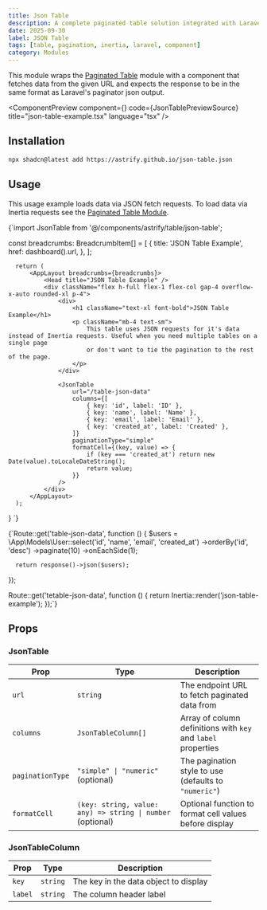 ```yaml
---
title: Json Table
description: A complete paginated table solution integrated with Laravel Inertia.js, featuring numeric and simple pagination styles with seamless backend integration using JSON data sources.
date: 2025-09-30
label: JSON Table
tags: [table, pagination, inertia, laravel, component]
category: Modules
---
```



This module wraps the [Paginated Table](./paginated-table) module with a component that fetches data from the given URL and expects the response to be in the same format as Laravel's paginator json output.

<ComponentPreview component={<PaginatedTablePreview />} code={JsonTablePreviewSource} title="json-table-example.tsx" language="tsx" />

## Installation

```bash
npx shadcn@latest add https://astrify.github.io/json-table.json
```

## Usage

This usage example loads data via JSON fetch requests. To load data via Inertia requests see the [Paginated Table Module](./paginated-table).

<ComponentSourceChild language="tsx" title="resources/js/pages/json-table-example.tsx">
{`import JsonTable from '@/components/astrify/table/json-table';

  const breadcrumbs: BreadcrumbItem[] = [
      {
          title: 'JSON Table Example',
          href: dashboard().url,
      },
  ];

      return (
          <AppLayout breadcrumbs={breadcrumbs}>
              <Head title="JSON Table Example" />
              <div className="flex h-full flex-1 flex-col gap-4 overflow-x-auto rounded-xl p-4">
                  <div>
                      <h1 className="text-xl font-bold">JSON Table Example</h1>
                      <p className="mb-4 text-sm">
                          This table uses JSON requests for it's data instead of Inertia requests. Useful when you need multiple tables on a single page
                          or don't want to tie the pagination to the rest of the page.
                      </p>
                  </div>

                  <JsonTable
                      url="/table-json-data"
                      columns={[
                          { key: 'id', label: 'ID' },
                          { key: 'name', label: 'Name' },
                          { key: 'email', label: 'Email' },
                          { key: 'created_at', label: 'Created' },
                      ]}
                      paginationType="simple"
                      formatCell={(key, value) => {
                          if (key === 'created_at') return new Date(value).toLocaleDateString();
                          return value;
                      }}
                  />
              </div>
          </AppLayout>
      );
  }
`}
</ComponentSourceChild>

<ComponentSourceChild language="php" title="routes/web.php">
{`Route::get('table-json-data', function () {
      $users = \App\Models\User::select('id', 'name', 'email', 'created_at')
          ->orderBy('id', 'desc')
          ->paginate(10)
          ->onEachSide(1);

      return response()->json($users);
  });

  Route::get('tetable-json-data', function () {
      return Inertia::render('json-table-example');
  });`}
</ComponentSourceChild>

## Props

### JsonTable

| Prop              | Type                                              | Description                                                        |
| ----------------- | ------------------------------------------------- | ------------------------------------------------------------------ |
| `url`             | `string`                                          | The endpoint URL to fetch paginated data from                      |
| `columns`         | `JsonTableColumn[]`                               | Array of column definitions with `key` and `label` properties      |
| `paginationType`  | `"simple" \| "numeric"` (optional)                | The pagination style to use (defaults to `"numeric"`)              |
| `formatCell`      | `(key: string, value: any) => string \| number` (optional) | Optional function to format cell values before display     |

### JsonTableColumn

| Prop    | Type     | Description                                |
| ------- | -------- | ------------------------------------------ |
| `key`   | `string` | The key in the data object to display      |
| `label` | `string` | The column header label                    |
